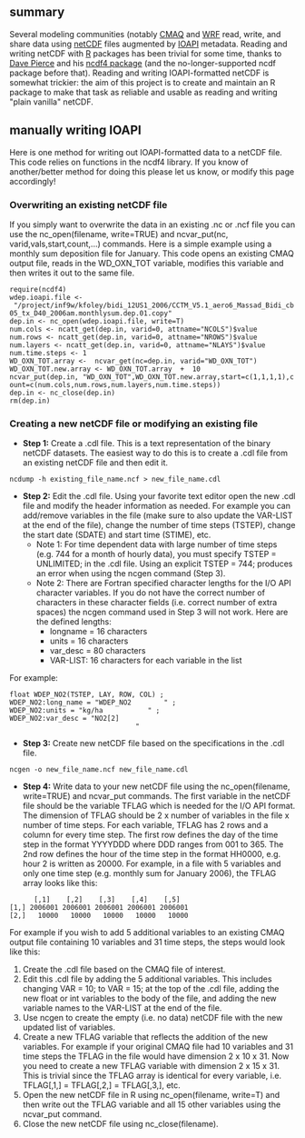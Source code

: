 == summary ==

Several modeling communities (notably [http://www.cmaq-model.org/ CMAQ] and [http://www.wrf-model.org/ WRF] read, write, and share data using [http://www.unidata.ucar.edu/software/netcdf/ netCDF] files augmented by [http://www.baronams.com/products/ioapi/ IOAPI] metadata. Reading and writing netCDF with [http://www.r-project.org/ R] packages has been trivial for some time, thanks to [http://meteora.ucsd.edu/~pierce/ Dave Pierce] and his [http://cran.r-project.org/web/packages/ncdf4/ ncdf4 package] (and the no-longer-supported ncdf package before that). Reading and writing IOAPI-formatted netCDF is somewhat trickier: the aim of this project is to create and maintain an R package to make that task as reliable and usable as reading and writing "plain vanilla" netCDF.

== manually writing IOAPI ==

Here is one method for writing out IOAPI-formatted data to a netCDF file. This code relies on functions in the ncdf4 library. If you know of another/better method for doing this please let us know, or modify this page accordingly! 

=== Overwriting an existing netCDF file ===

If you simply want to overwrite the data in an existing .nc or .ncf file you can use the nc_open(filename, write=TRUE) and ncvar_put(nc, varid,vals,start,count,...) commands.  Here is a simple example using a monthly sum deposition file for January.  This code opens an existing CMAQ output file, reads in the WD_OXN_TOT variable, modifies this variable and then writes it out to the same file.
 require(ncdf4)
 wdep.ioapi.file <- "/project/inf9w/kfoley/bidi_12US1_2006/CCTM_V5.1_aero6_Massad_Bidi_cb05_tx_D40_2006am.monthlysum.dep.01.copy"
 dep.in <- nc_open(wdep.ioapi.file, write=T)
 num.cols <- ncatt_get(dep.in, varid=0, attname="NCOLS")$value
 num.rows <- ncatt_get(dep.in, varid=0, attname="NROWS")$value
 num.layers <- ncatt_get(dep.in, varid=0, attname="NLAYS")$value
 num.time.steps <- 1
 WD_OXN_TOT.array <-  ncvar_get(nc=dep.in, varid="WD_OXN_TOT")
 WD_OXN_TOT.new.array <- WD_OXN_TOT.array  +  10
 ncvar_put(dep.in, "WD_OXN_TOT",WD_OXN_TOT.new.array,start=c(1,1,1,1),count=c(num.cols,num.rows,num.layers,num.time.steps))
 dep.in <- nc_close(dep.in)
 rm(dep.in)

=== Creating a new netCDF file or modifying an existing file === 

*'''Step 1:''' Create a .cdl file. This is a text representation of the binary netCDF datasets. The easiest way to do this is to create a .cdl file from an existing netCDF file and then edit it.

 ncdump -h existing_file_name.ncf &gt; new_file_name.cdl

*'''Step 2:''' Edit the .cdl file. Using your favorite text editor open the new .cdl file and modify the header information as needed. For example you can add/remove variables in the file (make sure to also update the VAR-LIST at the end of the file), change the number of time steps (TSTEP), change the start date (SDATE) and start time (STIME), etc. 
**Note 1: For time dependent data with large number of time steps (e.g. 744 for a month of hourly data), you must specify TSTEP = UNLIMITED; in the .cdl file. Using an explicit TSTEP = 744; produces an error when using the ncgen command (Step 3). 
**Note 2: There are Fortran specified character lengths for the I/O API character variables.  If you do not have the correct number of characters in these character fields (i.e. correct number of extra spaces) the ncgen command used in Step 3 will not work.  Here are the defined lengths:
***longname = 16 characters 
***units = 16 characters 
***var_desc = 80 characters
***VAR-LIST: 16 characters for each variable in the list
For example: 

 float WDEP_NO2(TSTEP, LAY, ROW, COL)&nbsp;;
 WDEP_NO2:long_name = "WDEP_NO2        "&nbsp;;
 WDEP_NO2:units = "kg/ha           "&nbsp;;
 WDEP_NO2:var_desc = "NO2[2]                                                                          "

*'''Step 3:''' Create new netCDF file based on the specifications in the .cdl file.

 ncgen -o new_file_name.ncf new_file_name.cdl

*'''Step 4:'''  Write data to your new netCDF file using the nc_open(filename, write=TRUE) and ncvar_put commands.  The first variable in the netCDF file should be the variable TFLAG which is needed for the I/O API format.  The dimension of TFLAG should be 2 x number of variables in the file x number of time steps.  For each variable, TFLAG has 2 rows and a column for every time step.  The first row defines the day of the time step in the format YYYYDDD where DDD ranges from 001 to 365.  The 2nd row defines the hour of the time step in the format HH0000, e.g. hour 2 is written as 20000.  For example, in a file with 5 variables and only one time step (e.g. monthly sum for January 2006), the TFLAG array looks like this:
       [,1]    [,2]    [,3]    [,4]    [,5]    
 [1,] 2006001 2006001 2006001 2006001 2006001 
 [2,]   10000   10000   10000   10000   10000

For example if you wish to add 5 additional variables to an existing CMAQ output file containing 10 variables and 31 time steps, the steps would look like this:
# Create the .cdl file based on the CMAQ file of interest.  
# Edit this .cdl file by adding the 5 additional variables.  This includes changing VAR = 10; to VAR = 15; at the top of the .cdl file, adding the new float or int variables to the body of the file, and adding the new variable names to the VAR-LIST at the end of the file.
# Use ncgen to create the empty (i.e. no data) netCDF file with the new updated list of variables.  
# Create a new TFLAG variable that reflects the addition of the new variables.  For example if your original CMAQ file had 10 variables and 31 time steps the TFLAG in the file would have dimension 2 x 10 x 31.  Now you need to create a new TFLAG variable with dimension 2 x 15 x 31. This is trivial since the TFLAG array is identical for every variable, i.e. TFLAG[,1,] = TFLAG[,2,] = TFLAG[,3,], etc.     
# Open the new netCDF file in R using nc_open(filename, write=T) and then write out the TFLAG variable and all 15 other variables using the ncvar_put command.
# Close the new netCDF file using nc_close(filename).
